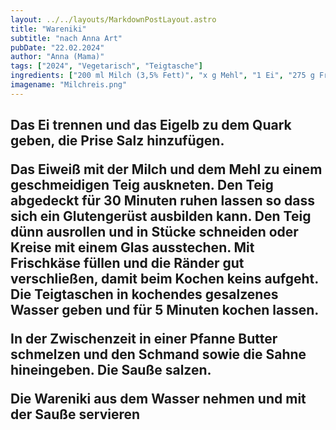 ```yaml
---
layout: ../../layouts/MarkdownPostLayout.astro
title: "Wareniki"
subtitle: "nach Anna Art"
pubDate: "22.02.2024"
author: "Anna (Mama)"
tags: ["2024", "Vegetarisch", "Teigtasche"]
ingredients: ["200 ml Milch (3,5% Fett)", "x g Mehl", "1 Ei", "275 g Frischkäse (15% Fett)", "200 g Schmand", "200 ml Schlagsahne"]
imagename: "Milchreis.png"
---
```



<H2 text="Zubereitung" />

Das Ei trennen und das Eigelb zu dem Quark geben, die Prise Salz hinzufügen.

Das Eiweiß mit der Milch und dem Mehl zu einem geschmeidigen Teig auskneten. Den Teig abgedeckt für 30 Minuten ruhen lassen so dass sich ein Glutengerüst ausbilden kann.
Den Teig dünn ausrollen und in Stücke schneiden oder Kreise mit einem Glas ausstechen. Mit Frischkäse füllen und die Ränder gut verschließen, damit beim Kochen keins aufgeht.
Die Teigtaschen in kochendes gesalzenes Wasser geben und für 5 Minuten kochen lassen.

In der Zwischenzeit in einer Pfanne Butter schmelzen und den Schmand sowie die Sahne hineingeben. Die Sauße salzen.

Die Wareniki aus dem Wasser nehmen und mit der Sauße servieren
